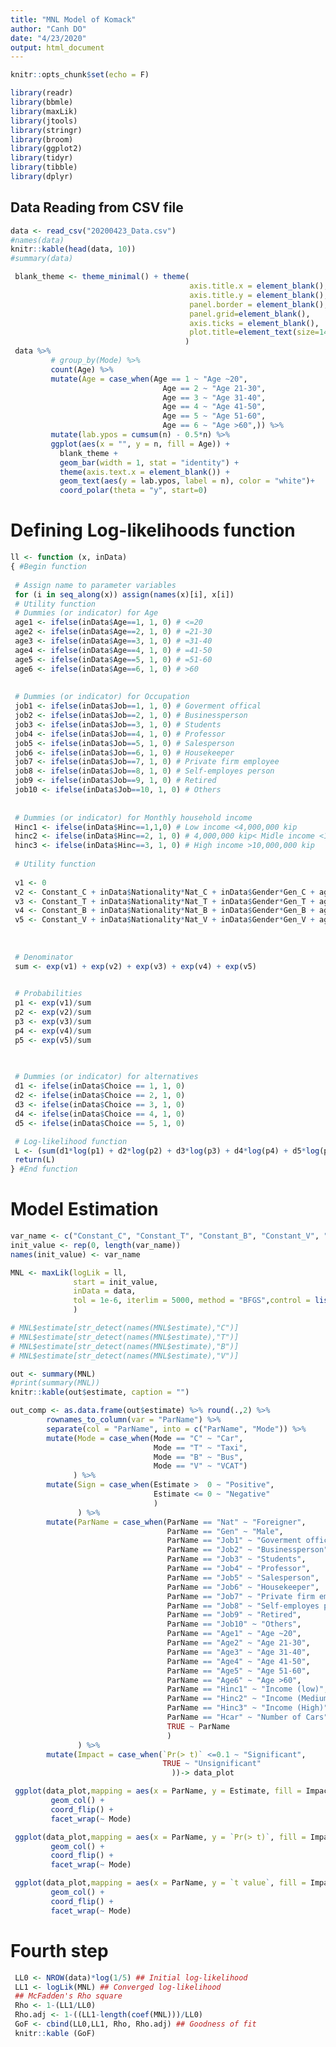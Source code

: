 ```yaml
---
title: "MNL Model of Komack"
author: "Canh DO"
date: "4/23/2020"
output: html_document
---
```


```r
knitr::opts_chunk$set(echo = F)
```

```r
library(readr)
library(bbmle)
library(maxLik)
library(jtools)
library(stringr)
library(broom)
library(ggplot2)
library(tidyr)
library(tibble)
library(dplyr)
```

## Data Reading from CSV file
```r
data <- read_csv("20200423_Data.csv")
#names(data)
knitr::kable(head(data, 10))
#summary(data)
```

```r
 blank_theme <- theme_minimal() + theme(
                                        axis.title.x = element_blank(),
                                        axis.title.y = element_blank(),
                                        panel.border = element_blank(),
                                        panel.grid=element_blank(),
                                        axis.ticks = element_blank(),
                                        plot.title=element_text(size=14, face="bold")
                                       )
 data %>%
         # group_by(Mode) %>%
         count(Age) %>%
         mutate(Age = case_when(Age == 1 ~ "Age ~20",
                                  Age == 2 ~ "Age 21-30",
                                  Age == 3 ~ "Age 31-40",
                                  Age == 4 ~ "Age 41-50",
                                  Age == 5 ~ "Age 51-60",
                                  Age == 6 ~ "Age >60",)) %>%
         mutate(lab.ypos = cumsum(n) - 0.5*n) %>%
         ggplot(aes(x = "", y = n, fill = Age)) +
           blank_theme +
           geom_bar(width = 1, stat = "identity") +
           theme(axis.text.x = element_blank()) +
           geom_text(aes(y = lab.ypos, label = n), color = "white")+
           coord_polar(theta = "y", start=0)
```

# Defining Log-likelihoods function
```r
ll <- function (x, inData)
{ #Begin function
 
 # Assign name to parameter variables
 for (i in seq_along(x)) assign(names(x)[i], x[i])
 # Utility function
 # Dummies (or indicator) for Age
 age1 <- ifelse(inData$Age==1, 1, 0) # <=20
 age2 <- ifelse(inData$Age==2, 1, 0) # =21-30
 age3 <- ifelse(inData$Age==3, 1, 0) # =31-40
 age4 <- ifelse(inData$Age==4, 1, 0) # =41-50
 age5 <- ifelse(inData$Age==5, 1, 0) # =51-60
 age6 <- ifelse(inData$Age==6, 1, 0) # >60
 
 
 # Dummies (or indicator) for Occupation
 job1 <- ifelse(inData$Job==1, 1, 0) # Goverment offical
 job2 <- ifelse(inData$Job==2, 1, 0) # Businessperson
 job3 <- ifelse(inData$Job==3, 1, 0) # Students
 job4 <- ifelse(inData$Job==4, 1, 0) # Professor
 job5 <- ifelse(inData$Job==5, 1, 0) # Salesperson
 job6 <- ifelse(inData$Job==6, 1, 0) # Housekeeper
 job7 <- ifelse(inData$Job==7, 1, 0) # Private firm employee
 job8 <- ifelse(inData$Job==8, 1, 0) # Self-employes person
 job9 <- ifelse(inData$Job==9, 1, 0) # Retired
 job10 <- ifelse(inData$Job==10, 1, 0) # Others
 
 
 # Dummies (or indicator) for Monthly household income
 Hinc1 <- ifelse(inData$Hinc==1,1,0) # Low income <4,000,000 kip
 hinc2 <- ifelse(inData$Hinc==2, 1, 0) # 4,000,000 kip< Midle income <10,000,000 kip
 hinc3 <- ifelse(inData$Hinc==3, 1, 0) # High income >10,000,000 kip
 
 # Utility function
 
 v1 <- 0
 v2 <- Constant_C + inData$Nationality*Nat_C + inData$Gender*Gen_C + age2*Age2_C + age3*Age3_C + age4*Age4_C + age5*Age5_C + age6*Age6_C + job1*Job1_C + job2*Job2_C + job3*Job3_C + job7*Job4_C + hinc3*Hinc3_C + hinc2*Hinc2_C + inData$Hcar*Hcar_C
 v3 <- Constant_T + inData$Nationality*Nat_T + inData$Gender*Gen_T + age2*Age2_T + age3*Age3_T + age4*Age4_T + age5*Age5_T + age6*Age6_T + job1*Job1_T + job2*Job2_T + job3*Job3_T + job7*Job4_T + hinc3*Hinc3_T + hinc2*Hinc2_T + inData$Hcar*Hcar_T
 v4 <- Constant_B + inData$Nationality*Nat_B + inData$Gender*Gen_B + age2*Age2_B + age3*Age3_B + age4*Age4_B + age5*Age5_B + age6*Age6_B + job1*Job1_B + job2*Job2_B + job3*Job3_B + job7*Job4_B + hinc3*Hinc3_B + hinc2*Hinc2_B + inData$Hcar*Hcar_B
 v5 <- Constant_V + inData$Nationality*Nat_V + inData$Gender*Gen_V + age2*Age2_V + age3*Age3_V + age4*Age4_V + age5*Age5_V + age6*Age6_V + job1*Job1_V + job2*Job2_V + job3*Job3_V + job7*Job4_V + hinc3*Hinc3_V + hinc2*Hinc2_V + inData$Hcar*Hcar_V
 
 
 
 # Denominator
 sum <- exp(v1) + exp(v2) + exp(v3) + exp(v4) + exp(v5)

 
 # Probabilities
 p1 <- exp(v1)/sum
 p2 <- exp(v2)/sum
 p3 <- exp(v3)/sum
 p4 <- exp(v4)/sum
 p5 <- exp(v5)/sum
 
 

 # Dummies (or indicator) for alternatives
 d1 <- ifelse(inData$Choice == 1, 1, 0)
 d2 <- ifelse(inData$Choice == 2, 1, 0)
 d3 <- ifelse(inData$Choice == 3, 1, 0)
 d4 <- ifelse(inData$Choice == 4, 1, 0)
 d5 <- ifelse(inData$Choice == 5, 1, 0)

 # Log-likelihood function
 L <- (sum(d1*log(p1) + d2*log(p2) + d3*log(p3) + d4*log(p4) + d5*log(p5)))
 return(L)
} #End function
```

# Model Estimation
```r
var_name <- c("Constant_C", "Constant_T", "Constant_B", "Constant_V", "Nat_C", "Nat_T", "Nat_B", "Nat_V", "Gen_C", "Gen_T", "Gen_B", "Gen_V", "Age2_C", "Age2_T", "Age2_B", "Age2_V", "Age3_C", "Age3_T", "Age3_B", "Age3_V", "Age4_C", "Age4_T", "Age4_B", "Age4_V", "Age5_C", "Age5_T", "Age5_B", "Age5_V", "Age6_C", "Age6_T", "Age6_B", "Age6_V", "Job1_C", "Job1_T", "Job1_B", "Job1_V", "Job2_C", "Job2_T", "Job2_B", "Job2_V", "Job3_C", "Job3_T", "Job3_B", "Job3_V", "Job4_C", "Job4_T", "Job4_B", "Job4_V", "Hinc3_C", "Hinc3_T", "Hinc3_B", "Hinc3_V", "Hinc2_C", "Hinc2_T", "Hinc2_B", "Hinc2_V", "Hcar_C", "Hcar_T", "Hcar_B", "Hcar_V")
init_value <- rep(0, length(var_name))
names(init_value) <- var_name

MNL <- maxLik(logLik = ll,
              start = init_value,
              inData = data,
              tol = 1e-6, iterlim = 5000, method = "BFGS",control = list(printLevel = 0)
              )
```

```r
# MNL$estimate[str_detect(names(MNL$estimate),"C")]
# MNL$estimate[str_detect(names(MNL$estimate),"T")]
# MNL$estimate[str_detect(names(MNL$estimate),"B")]
# MNL$estimate[str_detect(names(MNL$estimate),"V")]

out <- summary(MNL)
#print(summary(MNL))
knitr::kable(out$estimate, caption = "")
```

```r
out_comp <- as.data.frame(out$estimate) %>% round(.,2) %>% 
        rownames_to_column(var = "ParName") %>%
        separate(col = "ParName", into = c("ParName", "Mode")) %>%
        mutate(Mode = case_when(Mode == "C" ~ "Car",
                                Mode == "T" ~ "Taxi",
                                Mode == "B" ~ "Bus",
                                Mode == "V" ~ "VCAT")
              ) %>%
        mutate(Sign = case_when(Estimate >  0 ~ "Positive",
                                Estimate <= 0 ~ "Negative"
                                )
               ) %>%
        mutate(ParName = case_when(ParName == "Nat" ~ "Foreigner",
                                   ParName == "Gen" ~ "Male",
                                   ParName == "Job1" ~ "Goverment offical",
                                   ParName == "Job2" ~ "Businessperson",
                                   ParName == "Job3" ~ "Students",
                                   ParName == "Job4" ~ "Professor",
                                   ParName == "Job5" ~ "Salesperson",
                                   ParName == "Job6" ~ "Housekeeper",
                                   ParName == "Job7" ~ "Private firm employee",
                                   ParName == "Job8" ~ "Self-employes person",
                                   ParName == "Job9" ~ "Retired",
                                   ParName == "Job10" ~ "Others",
                                   ParName == "Age1" ~ "Age ~20",
                                   ParName == "Age2" ~ "Age 21-30",
                                   ParName == "Age3" ~ "Age 31-40",
                                   ParName == "Age4" ~ "Age 41-50",
                                   ParName == "Age5" ~ "Age 51-60",
                                   ParName == "Age6" ~ "Age >60",
                                   ParName == "Hinc1" ~ "Income (low)",
                                   ParName == "Hinc2" ~ "Income (Medium)",
                                   ParName == "Hinc3" ~ "Income (High)",
                                   ParName == "Hcar" ~ "Number of Cars",
                                   TRUE ~ ParName
                                   )
               ) %>%
        mutate(Impact = case_when(`Pr(> t)` <=0.1 ~ "Significant",
                                  TRUE ~ "Unsignificant"
                                    ))-> data_plot
```

```r
 ggplot(data_plot,mapping = aes(x = ParName, y = Estimate, fill = Impact))+
         geom_col() +
         coord_flip() +
         facet_wrap(~ Mode)

```

```r
 ggplot(data_plot,mapping = aes(x = ParName, y = `Pr(> t)`, fill = Impact))+
         geom_col() +
         coord_flip() +
         facet_wrap(~ Mode)

```

```r
 ggplot(data_plot,mapping = aes(x = ParName, y = `t value`, fill = Impact))+
         geom_col() +
         coord_flip() +
         facet_wrap(~ Mode)

```


# Fourth step
```r
 LL0 <- NROW(data)*log(1/5) ## Initial log-likelihood
 LL1 <- logLik(MNL) ## Converged log-likelihood
 ## McFadden's Rho square
 Rho <- 1-(LL1/LL0)
 Rho.adj <- 1-((LL1-length(coef(MNL)))/LL0)
 GoF <- cbind(LL0,LL1, Rho, Rho.adj) ## Goodness of fit
 knitr::kable (GoF)
```



